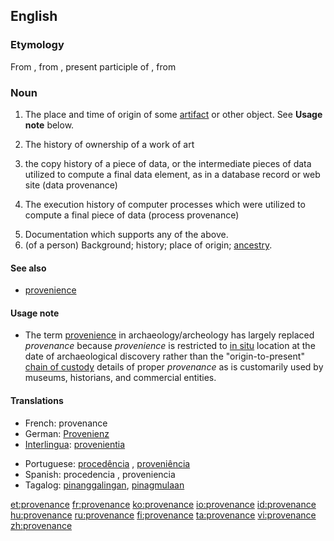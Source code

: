 ==English==

===Etymology===
From {{etyl|fr|en}} {{term|provenance||lang=fr|origin}}, from {{etyl|frm|en}} {{term|provenant||lang=frm}}, present participle of {{term|provenir||lang=frm|come forth", "arise}}, from {{etyl|la|en}} {{term|provenio||lang=la|to come forth}}

===Noun===
{{wikipedia}}
{{en-noun}}

# {{archaeology}} The place and time of origin of some [[artifact]] or other object. See '''Usage note''' below.
# {{art}} The history of ownership of a work of art
# {{computing}} the copy history of a piece of data, or the intermediate pieces of data utilized to compute a final data element, as in a database record or web site (data provenance)
# {{computing}} The execution history of computer processes which were utilized to compute a final piece of data (process provenance)
# Documentation which supports any of the above.
# (of a person) Background; history; place of origin; [[ancestry]].

====See also====
*[[provenience]]

====Usage note====
* The term [[provenience]] in archaeology/archeology has largely replaced ''provenance'' because ''provenience'' is restricted to [[in situ]] location at the date of archaeological discovery rather than the "origin-to-present" [[chain of custody]] details of proper ''provenance'' as is customarily used by museums, historians, and commercial entities.
====Translations====
{{checktrans-top}}
* French: provenance {{f}}
* German: [[Provenienz]] {{f}}
* [[Interlingua]]: [[provenientia]]
{{trans-mid}}
* Portuguese: [[procedência]] {{f}}, [[proveniência]] {{f}}
* Spanish: procedencia {{f}}, proveniencia {{f}}
* Tagalog: [[pinanggalingan]], [[pinagmulaan]]
{{trans-bottom}}

[[et:provenance]]
[[fr:provenance]]
[[ko:provenance]]
[[io:provenance]]
[[id:provenance]]
[[hu:provenance]]
[[ru:provenance]]
[[fi:provenance]]
[[ta:provenance]]
[[vi:provenance]]
[[zh:provenance]]